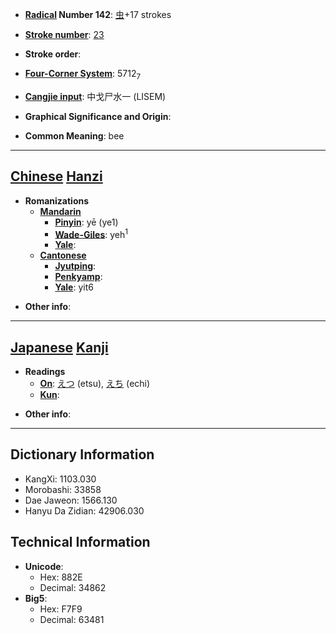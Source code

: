 * '''[[Wiktionary:Chinese radical index| Radical]] Number 142''': [[Wiktionary:Chinese radical index 虫|虫]]+17 strokes

* '''[[Wiktionary:Chinese total strokes index|Stroke number]]''': [[Wiktionary:Chinese total strokes index 23|23]]

* '''Stroke order''': 

* '''[[Wiktionary:Chinese four corner index|Four-Corner System]]''': 5712<sub>7</sub>

* '''[[Wiktionary:Chinese Cangjie index|Cangjie input]]''': 中戈尸水一 (LISEM)

* '''Graphical Significance and Origin''': 

* '''Common Meaning''': bee

----

== [[Chinese]] [[Hanzi]] ==

* '''Romanizations'''
** '''[[Mandarin]]'''
*** '''[[Pinyin]]''': yē (ye1)
*** '''[[Wade-Giles]]''': yeh<sup>1</sup>
*** '''[[Yale]]''': 
** '''[[Cantonese]]'''
*** '''[[Jyutping]]''':
*** '''[[Penkyamp]]''': 
*** '''[[Yale]]''': yit6

* '''Other info''': 

----

== [[Japanese]] [[Kanji]] ==

* '''Readings'''
** '''[[On]]''': [[えつ]] (etsu), [[えち]] (echi)
** '''[[Kun]]''': 

* '''Other info''':  

----

== Dictionary Information ==

* KangXi: 1103.030
* Morobashi: 33858
* Dae Jaweon: 1566.130
* Hanyu Da Zidian: 42906.030

== Technical Information ==

* '''Unicode''':
** Hex: 882E
** Decimal: 34862
* '''Big5''':
** Hex: F7F9
** Decimal: 63481